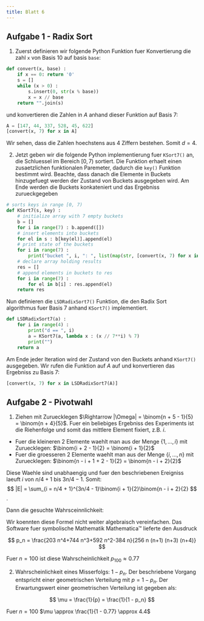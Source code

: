 ```yaml
---
title: Blatt 6
---
```


## Aufgabe 1 - Radix Sort

1. Zuerst definieren wir folgende Python Funktion fuer Konvertierung die zahl `x` von Basis 10 auf basis `base`:
```python
def convert(x, base) :
    if x == 0: return '0'
    s = []
    while (x > 0) :
        s.insert(0, str(x % base))
        x = x // base
    return "".join(s)
```

und konvertieren die Zahlen in $A$ anhand dieser Funktion auf Basis 7:

```python
A = [147, 44, 337, 528, 45, 622]
[convert(x, 7) for x in A]
```

Wir sehen, dass die Zahlen hoechstens aus 4 Ziffern bestehen. Somit $d = 4$. 

2. Jetzt geben wir die folgende Python implementierung fuer `KSort7()` an, die Schluessel im
   Bereich $[0, 7)$ sortiert. Die Funktion erhaelt einen zusaetzlichen funktionalen Paremeter,
   dadurch die `key()` Funktion bestimmt wird. Beachte, dass danach die Elemente in Buckets
   hinzugefuegt werden der Zustand
   von Buckets ausgegeben wird. Am Ende werden die Buckets konkateniert und das Ergebniss
   zurueckgegeben

```python
# sorts keys in range [0, 7)
def KSort7(s, key) :
    # initialize array with 7 empty buckets
    b = []
    for i in range(7) : b.append([])
    # insert elements into buckets
    for el in s : b[key(el)].append(el)
    # print state of the buckets
    for i in range(7) :
        print("bucket ", i, ": ", list(map(str, [convert(x, 7) for x in b[i]])))
    # declare array holding results
    res = []
    # append elements in buckets to res
    for i in range(7) :
        for el in b[i] : res.append(el)
    return res
```

Nun definieren die `LSDRadixSort7()` Funktion, die den Radix Sort algorithmus fuer Basis 7
anhand `KSort7()` implementiert.

```python
def LSDRadixSort7(a) :
    for i in range(4) :
        print("d == ", i)
        a = KSort7(a, lambda x : (x // 7**i) % 7)
        print("")
    return a
```

Am Ende jeder Iteration wird der Zustand von den Buckets anhand `KSort7()` ausgegeben.
Wir rufen die Funktion auf $A$ auf und konvertieren das Ergebniss zu Basis 7:

```python
[convert(x, 7) for x in LSDRadixSort7(A)]
```

## Aufgabe 2 - Pivotwahl

1) Ziehen mit Zuruecklegen $\Rightarrow |\Omega| = \binom{n + 5 - 1}{5} = \binom{n + 4}{5}$.
Fuer ein beliebiges Ergebniss des Experiments ist die Riehenfolge und somit das mittlere
Element fixiert, z.B. $i$. 

* Fuer die kleineren 2 Elemente waehlt man aus der Menge
$\{1,\dots, i\}$ mit Zuruecklegen: $\binom{i + 2 - 1}{2} = \binom{i + 1}{2}$
* Fuer die groesseren 2 Elemente waehlt man aus der Menge $\{i,\dots, n\}$
  mit Zuruecklegen: $\binom{n - i + 1 + 2 - 1}{2} = \binom{n - i + 2}{2}$

Diese Waehle sind unabhaengig und fuer den beschriebenen Ereigniss laeuft $i$ von $n/4 + 1$ bis $3n/4 - 1$. 
Somit: 
$$
|E| = \sum_{i = n/4 + 1}^{3n/4 - 1}\binom{i + 1}{2}\binom{n - i + 2}{2}
$$. 

Dann die gesuchte Wahrsceinnlichkeit: 

\begin{align*}
p_n &= \frac{|E|}{|\Omega|} \\
    &= \frac{\sum_{i = n/4 + 1}^{3n/4 - 1}\binom{i + 1}{2}\binom{n - i + 2}{2}}{\binom{n + 4}{5}}
\end{align*}

Wir koennten diese Formel nicht weiter algebraisch vereinfachen. 
Das Software fuer symbolische Mathematik Mathematica™ lieferte den Ausdruck

$$
p_n = \frac{203 n^4+744 n^3+592 n^2-384 n}{256 n (n+1) (n+3) (n+4)}
$$

Fuer $n=100$ ist diese Wahrscheinlichkeit $p_{100} \approx 0.77$

2) Wahrscheinlichkeit eines Misserfolgs: $1 - p_n$. Der beschriebene Vorgang
   entspricht einer geometrischen Verteilung mit $p = 1 - p_n$. Der Erwartungswert
   einer geometrischen Verteilung ist gegeben als:

$$
    \mu = \frac{1}{p} = \frac{1}{1 - p_n}
$$

Fuer $n = 100$ $\mu \approx \frac{1}{1 - 0.77} \approx 4.4$